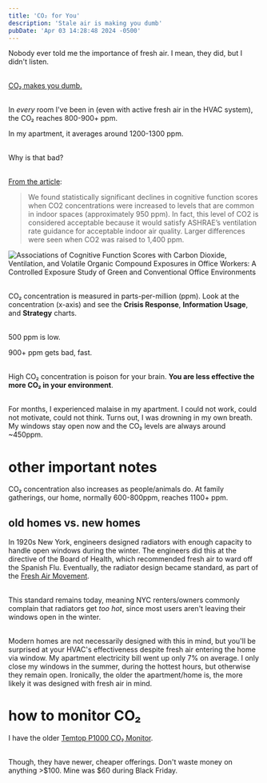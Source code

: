 ```yaml
---
title: 'CO₂ for You'
description: 'Stale air is making you dumb'
pubDate: 'Apr 03 14:28:48 2024 -0500'
---
```


Nobody ever told me the importance of fresh air. I mean, they did, but I didn't listen. 

\
[CO₂ makes you dumb.](https://ehp.niehs.nih.gov/doi/10.1289/ehp.1510037)


\
In _every_ room I've been in (even with active fresh air in the HVAC system), the CO₂ reaches 800-900+ ppm.

In my apartment, it averages around 1200-1300 ppm.

\
Why is that bad?

\
[From the article](https://ehp.niehs.nih.gov/doi/10.1289/ehp.1510037):
> We found statistically significant declines in cognitive function scores when CO2 concentrations were increased to levels that are common in indoor spaces (approximately 950 ppm). In fact, this level of CO2 is considered acceptable because it would satisfy ASHRAE’s ventilation rate guidance for acceptable indoor air quality. Larger differences were seen when CO2 was raised to 1,400 ppm. 

<Image src={co2} alt="Associations of Cognitive Function Scores with Carbon Dioxide, Ventilation, and Volatile Organic Compound Exposures in Office Workers: A Controlled Exposure Study of Green and Conventional Office Environments" />

\
CO₂ concentration is measured in parts-per-million (ppm). Look at the concentration (x-axis) and see the **Crisis Response**, **Information Usage**, and **Strategy** charts. 

\
500 ppm is low. 

900+ ppm gets bad, fast.

\
High CO₂ concentration is poison for your brain. **You are less effective the more CO₂ in your environment**. 

\
For months, I experienced malaise in my apartment. I could not work, could not motivate, could not think. Turns out, I was drowning in my own breath. My windows stay open now and the CO₂ levels are always around ~450ppm.

# other important notes 

CO₂ concentration also increases as people/animals do. At family gatherings, our home, normally 600-800ppm, reaches 1100+ ppm.

## old homes vs. new homes
In 1920s New York, engineers designed radiators with enough capacity to handle open windows during the winter. The engineers did this at the directive of the Board of Health, which recommended fresh air to ward off the Spanish Flu. Eventually, the radiator design became standard, as part of the [Fresh Air Movement](https://www.nytimes.com/2016/03/13/realestate/radiators-steam-heat-temperature-control.html). 

\
This standard remains today, meaning NYC renters/owners commonly complain that radiators get *too hot*, since most users aren't leaving their windows open in the winter. 

\
Modern homes are not necessarily designed with this in mind, but you'll be surprised at your HVAC's effectiveness despite fresh air entering the home via window. My apartment electricity bill went up only 7% on average. I only close my windows in the summer, during the hottest hours, but otherwise they remain open. Ironically, the older the apartment/home is, the more likely it was designed with fresh air in mind. 

# how to monitor CO₂ 
I have the older [Temtop P1000 CO₂ Monitor](https://www.airdetectortools.com/products/temtop-p1000-co2-air-quality-monitor-pm2-5-pm10-tabletop). 

\
Though, they have newer, cheaper offerings. Don't waste money on anything >$100. Mine was $60 during Black Friday.
